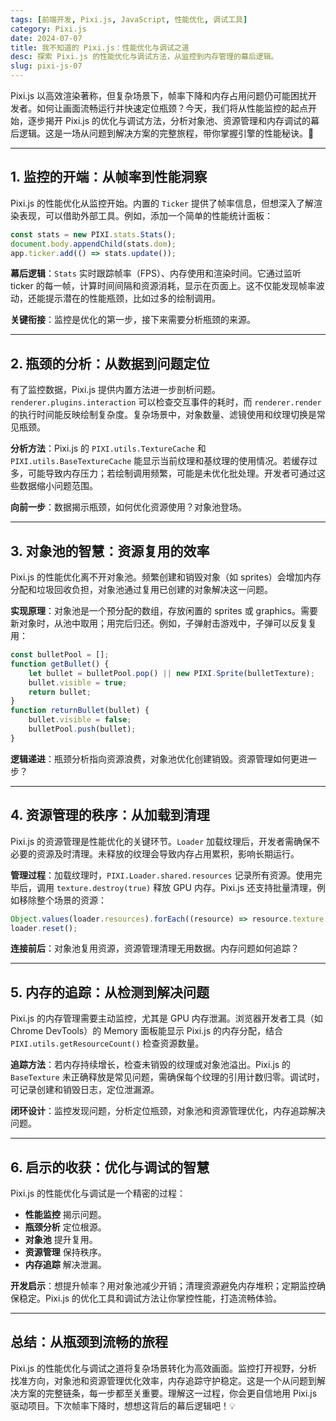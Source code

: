```yaml
---
tags: [前端开发, Pixi.js, JavaScript, 性能优化, 调试工具]
category: Pixi.js
date: 2024-07-07
title: 我不知道的 Pixi.js：性能优化与调试之道
desc: 探索 Pixi.js 的性能优化与调试方法，从监控到内存管理的幕后逻辑。
slug: pixi-js-07
---
```


Pixi.js 以高效渲染著称，但复杂场景下，帧率下降和内存占用问题仍可能困扰开发者。如何让画面流畅运行并快速定位瓶颈？今天，我们将从性能监控的起点开始，逐步揭开 Pixi.js 的优化与调试方法，分析对象池、资源管理和内存调试的幕后逻辑。这是一场从问题到解决方案的完整旅程，带你掌握引擎的性能秘诀。🚀

---

## 1. 监控的开端：从帧率到性能洞察

Pixi.js 的性能优化从监控开始。内置的 `Ticker` 提供了帧率信息，但想深入了解渲染表现，可以借助外部工具。例如，添加一个简单的性能统计面板：

```javascript
const stats = new PIXI.stats.Stats();
document.body.appendChild(stats.dom);
app.ticker.add(() => stats.update());
```

**幕后逻辑**：`Stats` 实时跟踪帧率（FPS）、内存使用和渲染时间。它通过监听 ticker 的每一帧，计算时间间隔和资源消耗，显示在页面上。这不仅能发现帧率波动，还能提示潜在的性能瓶颈，比如过多的绘制调用。

**关键衔接**：监控是优化的第一步，接下来需要分析瓶颈的来源。

---

## 2. 瓶颈的分析：从数据到问题定位

有了监控数据，Pixi.js 提供内置方法进一步剖析问题。`renderer.plugins.interaction` 可以检查交互事件的耗时，而 `renderer.render` 的执行时间能反映绘制复杂度。复杂场景中，对象数量、滤镜使用和纹理切换是常见瓶颈。

**分析方法**：Pixi.js 的 `PIXI.utils.TextureCache` 和 `PIXI.utils.BaseTextureCache` 能显示当前纹理和基纹理的使用情况。若缓存过多，可能导致内存压力；若绘制调用频繁，可能是未优化批处理。开发者可通过这些数据缩小问题范围。

**向前一步**：数据揭示瓶颈，如何优化资源使用？对象池登场。

---

## 3. 对象池的智慧：资源复用的效率

Pixi.js 的性能优化离不开对象池。频繁创建和销毁对象（如 sprites）会增加内存分配和垃圾回收负担，对象池通过复用已创建的对象解决这一问题。

**实现原理**：对象池是一个预分配的数组，存放闲置的 sprites 或 graphics。需要新对象时，从池中取用；用完后归还。例如，子弹射击游戏中，子弹可以反复复用：

```javascript
const bulletPool = [];
function getBullet() {
    let bullet = bulletPool.pop() || new PIXI.Sprite(bulletTexture);
    bullet.visible = true;
    return bullet;
}
function returnBullet(bullet) {
    bullet.visible = false;
    bulletPool.push(bullet);
}
```

**逻辑递进**：瓶颈分析指向资源浪费，对象池优化创建销毁。资源管理如何更进一步？

---

## 4. 资源管理的秩序：从加载到清理

Pixi.js 的资源管理是性能优化的关键环节。`Loader` 加载纹理后，开发者需确保不必要的资源及时清理。未释放的纹理会导致内存占用累积，影响长期运行。

**管理过程**：加载纹理时，`PIXI.Loader.shared.resources` 记录所有资源。使用完毕后，调用 `texture.destroy(true)` 释放 GPU 内存。Pixi.js 还支持批量清理，例如移除整个场景的资源：

```javascript
Object.values(loader.resources).forEach((resource) => resource.texture.destroy(true));
loader.reset();
```

**连接前后**：对象池复用资源，资源管理清理无用数据。内存问题如何追踪？

---

## 5. 内存的追踪：从检测到解决问题

Pixi.js 的内存管理需要主动监控，尤其是 GPU 内存泄漏。浏览器开发者工具（如 Chrome DevTools）的 Memory 面板能显示 Pixi.js 的内存分配，结合 `PIXI.utils.getResourceCount()` 检查资源数量。

**追踪方法**：若内存持续增长，检查未销毁的纹理或对象池溢出。Pixi.js 的 `BaseTexture` 未正确释放是常见问题，需确保每个纹理的引用计数归零。调试时，可记录创建和销毁日志，定位泄漏源。

**闭环设计**：监控发现问题，分析定位瓶颈，对象池和资源管理优化，内存追踪解决问题。

---

## 6. 启示的收获：优化与调试的智慧

Pixi.js 的性能优化与调试是一个精密的过程：

-   **性能监控** 揭示问题。
-   **瓶颈分析** 定位根源。
-   **对象池** 提升复用。
-   **资源管理** 保持秩序。
-   **内存追踪** 解决泄漏。

**开发启示**：想提升帧率？用对象池减少开销；清理资源避免内存堆积；定期监控确保稳定。Pixi.js 的优化工具和调试方法让你掌控性能，打造流畅体验。

---

## 总结：从瓶颈到流畅的旅程

Pixi.js 的性能优化与调试之道将复杂场景转化为高效画面。监控打开视野，分析找准方向，对象池和资源管理优化效率，内存追踪守护稳定。这是一个从问题到解决方案的完整链条，每一步都至关重要。理解这一过程，你会更自信地用 Pixi.js 驱动项目。下次帧率下降时，想想这背后的幕后逻辑吧！💡

